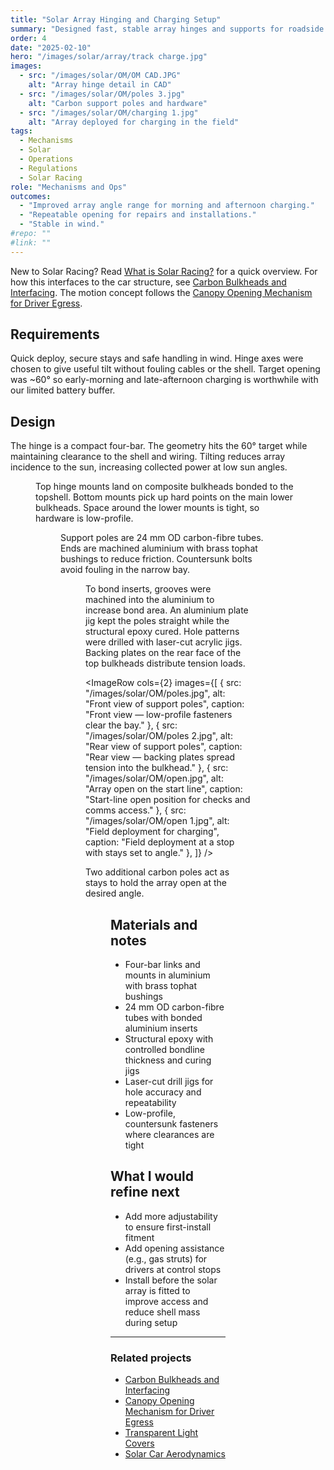 ```yaml
---
title: "Solar Array Hinging and Charging Setup"
summary: "Designed fast, stable array hinges and supports for roadside camp charging."
order: 4
date: "2025-02-10"
hero: "/images/solar/array/track charge.jpg"
images:
  - src: "/images/solar/OM/OM CAD.JPG"
    alt: "Array hinge detail in CAD"
  - src: "/images/solar/OM/poles 3.jpg"
    alt: "Carbon support poles and hardware"
  - src: "/images/solar/OM/charging 1.jpg"
    alt: "Array deployed for charging in the field"
tags:
  - Mechanisms
  - Solar
  - Operations
  - Regulations
  - Solar Racing
role: "Mechanisms and Ops"
outcomes:
  - "Improved array angle range for morning and afternoon charging."
  - "Repeatable opening for repairs and installations."
  - "Stable in wind."
#repo: ""
#link: ""
---
```



New to Solar Racing? Read [What is Solar Racing?](/solar-racing/) for a quick overview. For how this interfaces to the car structure, see [Carbon Bulkheads and Interfacing](/projects/bulkheads-interfacing/). The motion concept follows the [Canopy Opening Mechanism for Driver Egress](/projects/fourbar-egress/).

## Requirements

Quick deploy, secure stays and safe handling in wind. Hinge axes were chosen to give useful tilt without fouling cables or the shell. Target opening was ~60° so early-morning and late-afternoon charging is worthwhile with our limited battery buffer.

## Design

The hinge is a compact four-bar. The geometry hits the 60° target while maintaining clearance to the shell and wiring. Tilting reduces array incidence to the sun, increasing collected power at low sun angles.

<Figure
  src="/images/solar/OM/Array Opening.JPG"
  alt="Effect of tilt angle on collected solar irradiance"
  maxWidth="1100px"
  caption="Effect of tilt angle on collected irradiance. Tilting at the ends of the day recovers power a horizontal array would miss."
/>

Top hinge mounts land on composite bulkheads bonded to the topshell. Bottom mounts pick up hard points on the main lower bulkheads. Space around the lower mounts is tight, so hardware is low-profile.

<Figure
  src="/images/solar/OM/ts bh.jpg"
  alt="Bonding of the topshell bulkhead"
  maxWidth="1100px"
  caption="Bonding a topshell bulkhead that carries the upper hinge. Adhesive bondlines are controlled and an overlaminate is applied."
/>

Support poles are 24 mm OD carbon-fibre tubes. Ends are machined aluminium with brass tophat bushings to reduce friction. Countersunk bolts avoid fouling in the narrow bay.

<Figure
  src="/images/solar/OM/pole cad.JPG"
  alt="Support pole CAD with end inserts"
  maxWidth="1100px"
  caption="Support pole CAD. Grooved aluminium inserts increase bond area and resist pull-out."
/>

To bond inserts, grooves were machined into the aluminium to increase bond area. An aluminium plate jig kept the poles straight while the structural epoxy cured. Hole patterns were drilled with laser-cut acrylic jigs. Backing plates on the rear face of the top bulkheads distribute tension loads.

<ImageRow
  cols={2}
  images={[
    { src: "/images/solar/OM/poles.jpg", alt: "Front view of support poles", caption: "Front view — low-profile fasteners clear the bay." },
    { src: "/images/solar/OM/poles 2.jpg", alt: "Rear view of support poles", caption: "Rear view — backing plates spread tension into the bulkhead." },
    { src: "/images/solar/OM/open.jpg", alt: "Array open on the start line", caption: "Start-line open position for checks and comms access." },
    { src: "/images/solar/OM/open 1.jpg", alt: "Field deployment for charging", caption: "Field deployment at a stop with stays set to angle." },
  ]}
/>

Two additional carbon poles act as stays to hold the array open at the desired angle.

<Figure
  src="/images/solar/OM/track charge.jpg"
  alt="Sunset charging at the track"
  maxWidth="1100px"
  caption="Sunset charging at the track."
/>

## Materials and notes

- Four-bar links and mounts in aluminium with brass tophat bushings  
- 24 mm OD carbon-fibre tubes with bonded aluminium inserts  
- Structural epoxy with controlled bondline thickness and curing jigs  
- Laser-cut drill jigs for hole accuracy and repeatability  
- Low-profile, countersunk fasteners where clearances are tight  

## What I would refine next

- Add more adjustability to ensure first-install fitment  
- Add opening assistance (e.g., gas struts) for drivers at control stops  
- Install before the solar array is fitted to improve access and reduce shell mass during setup

---

### Related projects

- [Carbon Bulkheads and Interfacing](/projects/bulkheads-interfacing/)  
- [Canopy Opening Mechanism for Driver Egress](/projects/fourbar-egress/)  
- [Transparent Light Covers](/projects/light-covers/)  
- [Solar Car Aerodynamics](/projects/solar-car-aero/)
